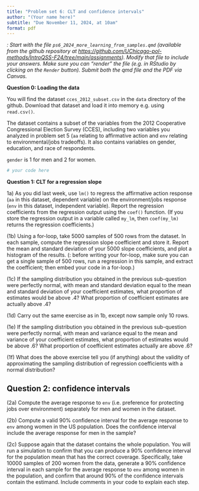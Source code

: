 ```yaml
---
title: "Problem set 6: CLT and confidence intervals"
author: "(Your name here)"
subtitle: "Due November 11, 2024, at 10am"
format: pdf
---
```


\def\E{{\textrm E}}
\def\V{{\textrm V}}

*\textsc{Note}: Start with the file `ps6_2024_more_learning_from_samples.qmd` (available from the github repository at <https://github.com/UChicago-pol-methods/IntroQSS-F24/tree/main/assignments>). Modify that file to include your answers. Make sure you can "render" the file (e.g. in RStudio by clicking on the `Render` button). Submit both the qmd file and the PDF via Canvas.* 

**Question 0: Loading the data**

You will find the dataset `cces_2012_subset.csv` in the `data` directory of the github. Download that dataset and load it into memory e.g. using `read.csv()`.

The dataset contains a subset of the variables from the 2012 Cooperative Congressional Election Survey (CCES), including two variables you analyzed in problem set 5 (`aa` relating to affirmative action and `env` relating to environmental/jobs tradeoffs). It also contains variables on gender, education, and race of respondents. 

`gender` is 1 for men and 2 for women.

```r
# your code here

```

\vspace{.5in} 

**Question 1: CLT for a regression slope**

1a) As you did last week, use `lm()` to regress the affirmative action response (`aa` in this dataset, dependent variable) on the environment/jobs response (`env` in this dataset, independent variable). Report the regression coefficients from the regression output using the `coef()` function. (If you store the regression output in a variable called `my_lm`, then `coef(my_lm)` returns the regression coefficients.) 



(1b) Using a for-loop, take 5000 samples of 500 rows from the dataset. In each sample, compute the regression slope coefficient and store it. Report the mean and standard deviation of your 5000 slope coefficients, and plot a histogram of the results. (\textsc{Hint}: before writing your for-loop, make sure you can get a single sample of 500 rows, run a regression in this sample, and extract the coefficient; then embed your code in a for-loop.)


(1c) If the sampling distribution you obtained in the previous sub-question were perfectly normal, with mean and standard deviation equal to the mean and standard deviation of your coefficient estimates, what proportion of estimates would be above .4? What proportion of coefficient estimates are actually above .4? 



(1d) Carry out the same exercise as in 1b, except now sample only 10 rows. 


(1e) If the sampling distribution you obtained in the previous sub-question were perfectly normal, with mean and variance equal to the mean and variance of your coefficient estimates, what proportion of estimates would be above .6? What proportion of coefficient estimates actually are above .6?

(1f) What does the above exercise tell you (if anything) about the validity of approximating the sampling distribution of regression coefficients with a normal distribution? 

\vspace{.5in}


## Question 2: confidence intervals

(2a) Compute the average response to `env` (i.e. preference for protecting jobs over environment) separately for men and women in the dataset.

(2b) Compute a valid 90% confidence interval for the average response to `env` among women in the US population. Does the confidence interval include the average response for men in the sample?

(2c) Suppose again that the dataset contains the whole population. You will run a simulation to confirm that you can produce a 90% confidence interval for the population mean that has the correct coverage. Specifically, take 10000 samples of 200 women from the data, generate a 90% confidence interval in each sample for the average response to `env` among women in the population, and confirm that around 90% of the confidence intervals contain the estimand. Include comments in your code to explain each step.

